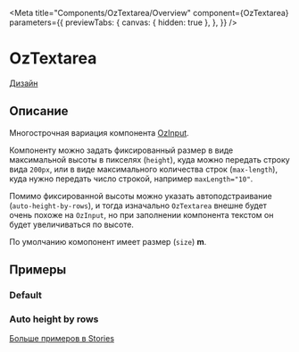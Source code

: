 
<Meta title="Components/OzTextarea/Overview"
      component={OzTextarea}
      parameters={{
        previewTabs: {
          canvas: { hidden: true },
        },
      }}
/>

# OzTextarea

[Дизайн](https://www.figma.com/file/F7liVaQiHzkojA2NM1ztIJ/02.-Core---UI-Components?node-id=16804%3A67116)

## Описание

Многострочная вариация компонента [OzInput](./?path=/docs/components-ozinput-overview--page).

Компоненту можно задать фиксированный размер в виде максимальной высоты в пикселях (`height`), куда можно передать строку вида `200px`,
или в виде максимального количества строк (`max-length`), куда нужно передать число строкой, например `maxLength="10"`.

Помимо фиксированной высоты можно указать автоподстраивание (`auto-height-by-rows`),
и тогда изначально `OzTextarea` внешне будет очень похоже на `OzInput`,
но при заполнении компонента текстом он будет увеличиваться по высоте.

По умолчанию комопонент имеет размер (`size`) **m**.

## Примеры

### Default

<Canvas>
  <Story id="components-oztextarea-stories--default" />
</Canvas>

### Auto height by rows

<Canvas>
  <Story id="components-oztextarea-stories--auto-height-by-rows" />
</Canvas>

[Больше примеров в Stories](./?path=/docs/components-oztextarea-stories--default)
